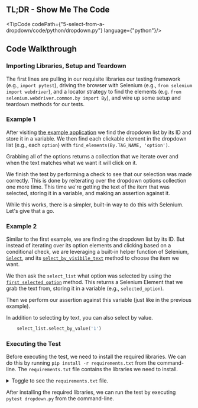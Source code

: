 
## TL;DR - Show Me The Code

<TipCode codePath={"5-select-from-a-dropdown/code/python/dropdown.py"} language={"python"}/>

## Code Walkthrough

### Importing Libraries, Setup and Teardown

The first lines are pulling in our requisite libraries our testing framework (e.g., `import pytest`),
driving the browser with Selenium (e.g., `from selenium import webdriver`), and a locator strategy to
find the elements (e.g. `from selenium.webdriver.common.by import By`), and wire up some setup and
teardown methods for our tests.

### Example 1

After visiting [the example application](https://the-internet.herokuapp.com/dropdown) we find the dropdown list by its ID and store it in a variable. We
then find each clickable element in the dropdown list (e.g., each `option`) with `find_elements(By.TAG_NAME, 'option')`.

Grabbing all of the options returns a collection that we iterate over and when the text matches what we want it
will click on it.

We finish the test by performing a check to see that our selection was made correctly. This is done by reiterating
over the dropdown options collection one more time. This time we're getting the text of the item that was
selected, storing it in a variable, and making an assertion against it.

While this works, there is a simpler, built-in way to do this with Selenium. Let's give that a go.

### Example 2

Similar to the first example, we are finding the dropdown list by its ID. But instead of iterating over its option
elements and clicking based on a conditional check, we are leveraging a built-in helper function of Selenium,
[`Select`](https://seleniumhq.github.io/selenium/docs/api/py/webdriver_support/selenium.webdriver.support.select.html#module-selenium.webdriver.support.select), and its [`select_by_visibile_text`](https://seleniumhq.github.io/selenium/docs/api/py/webdriver_support/selenium.webdriver.support.select.html#selenium.webdriver.support.select.Select.select_by_visible_text) method to choose the item we want.

We then ask the `select_list` what option was selected by using the [`first_selected_option`](https://seleniumhq.github.io/selenium/docs/api/py/webdriver_support/selenium.webdriver.support.select.html#selenium.webdriver.support.select.Select.first_selected_option) method. This
returns a Selenium Element that we grab the text from, storing it in a variable (e.g., `selected_option`).

Then we perform our assertion against this variable (just like in the previous example).

In addition to selecting by text, you can also select by value.

```python
    select_list.select_by_value('1')
```

### Executing the Test

Before executing the test, we need to install the required libraries. We can do this by running
`pip install -r requirements.txt` from the command-line. The `requirements.txt` file contains the libraries we
need to install.

<details>
    <summary>Toggle to see the <code>requirements.txt</code> file.</summary>
    <div>
        <TipCode codePath={"5-select-from-a-dropdown/code/python/requirements.txt"} language={"txt"}/>
    </div>
</details>

After installing the required libraries, we can run the test by executing `pytest dropdown.py` from the command-line.